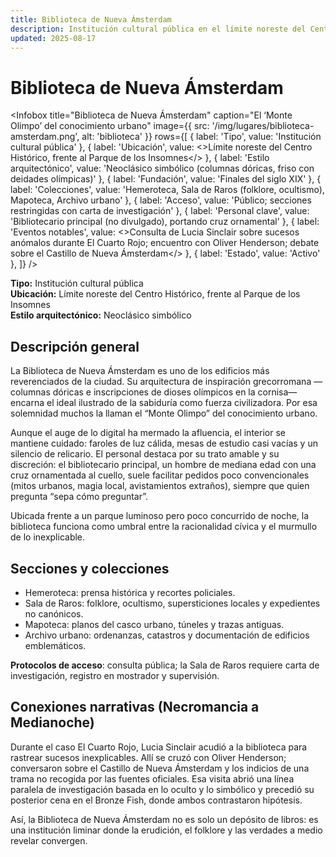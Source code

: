 ```yaml
---
title: Biblioteca de Nueva Ámsterdam
description: Institución cultural pública en el límite noreste del Centro Histórico; archivo neoclásico con hemeroteca y sala de raros. Nodo clave durante El Cuarto Rojo.
updated: 2025-08-17
---
```



# Biblioteca de Nueva Ámsterdam

<Infobox
  title="Biblioteca de Nueva Ámsterdam"
  caption="El ‘Monte Olimpo’ del conocimiento urbano"
  image={{ src: '/img/lugares/biblioteca-amsterdam.png', alt: 'biblioteca' }}
  rows={[
    { label: 'Tipo', value: 'Institución cultural pública' },
    { label: 'Ubicación', value: <>Límite noreste del <Link to="/CrSaSo/lugares/Centro%20Histórico">Centro Histórico</Link>, frente al Parque de los Insomnes</> },
    { label: 'Estilo arquitectónico', value: 'Neoclásico simbólico (columnas dóricas, friso con deidades olímpicas)' },
    { label: 'Fundación', value: 'Finales del siglo XIX' },
    { label: 'Colecciones', value: 'Hemeroteca, Sala de Raros (folklore, ocultismo), Mapoteca, Archivo urbano' },
    { label: 'Acceso', value: 'Público; secciones restringidas con carta de investigación' },
    { label: 'Personal clave', value: 'Bibliotecario principal (no divulgado), portando cruz ornamental' },
    { label: 'Eventos notables', value: <>Consulta de <Link to="/CrSaSo/personajes/Lucia%20Sinclair">Lucia Sinclair</Link> sobre sucesos anómalos durante <Link to="/CrSaSo/eventos/El%20Cuarto%20Rojo">El Cuarto Rojo</Link>; encuentro con <Link to="/CrSaSo/personajes/Oliver%20Henderson">Oliver Henderson</Link>; debate sobre el <Link to="/CrSaSo/lugares/Castillo%20de%20Nueva%20Ámsterdam">Castillo de Nueva Ámsterdam</Link></> },
    { label: 'Estado', value: 'Activo' },
  ]}
/>

**Tipo:** Institución cultural pública  
**Ubicación:** Límite noreste del Centro Histórico, frente al Parque de los Insomnes  
**Estilo arquitectónico:** Neoclásico simbólico

## Descripción general

La Biblioteca de Nueva Ámsterdam es uno de los edificios más reverenciados de la ciudad. Su arquitectura de inspiración grecorromana —columnas dóricas e inscripciones de dioses olímpicos en la cornisa— encarna el ideal ilustrado de la sabiduría como fuerza civilizadora. Por esa solemnidad muchos la llaman el “Monte Olimpo” del conocimiento urbano.

Aunque el auge de lo digital ha mermado la afluencia, el interior se mantiene cuidado: faroles de luz cálida, mesas de estudio casi vacías y un silencio de relicario. El personal destaca por su trato amable y su discreción: el bibliotecario principal, un hombre de mediana edad con una cruz ornamentada al cuello, suele facilitar pedidos poco convencionales (mitos urbanos, magia local, avistamientos extraños), siempre que quien pregunta “sepa cómo preguntar”.

Ubicada frente a un parque luminoso pero poco concurrido de noche, la biblioteca funciona como umbral entre la racionalidad cívica y el murmullo de lo inexplicable.

## Secciones y colecciones

- Hemeroteca: prensa histórica y recortes policiales.  
- Sala de Raros: folklore, ocultismo, supersticiones locales y expedientes no canónicos.  
- Mapoteca: planos del casco urbano, túneles y trazas antiguas.  
- Archivo urbano: ordenanzas, catastros y documentación de edificios emblemáticos.

**Protocolos de acceso**: consulta pública; la Sala de Raros requiere carta de investigación, registro en mostrador y supervisión.

## Conexiones narrativas (Necromancia a Medianoche)

Durante el caso <Link to="/CrSaSo/eventos/El%20Cuarto%20Rojo">El Cuarto Rojo</Link>, <Link to="/CrSaSo/personajes/Lucia%20Sinclair">Lucia Sinclair</Link> acudió a la biblioteca para rastrear sucesos inexplicables. Allí se cruzó con <Link to="/CrSaSo/personajes/Oliver%20Henderson">Oliver Henderson</Link>; conversaron sobre el <Link to="/CrSaSo/lugares/Castillo%20de%20Nueva%20Ámsterdam">Castillo de Nueva Ámsterdam</Link> y los indicios de una trama no recogida por las fuentes oficiales. Esa visita abrió una línea paralela de investigación basada en lo oculto y lo simbólico y precedió su posterior cena en el <Link to="/CrSaSo/lugares/Bronze%20Fish">Bronze Fish</Link>, donde ambos contrastaron hipótesis.

Así, la Biblioteca de Nueva Ámsterdam no es solo un depósito de libros: es una institución liminar donde la erudición, el folklore y las verdades a medio revelar convergen.
